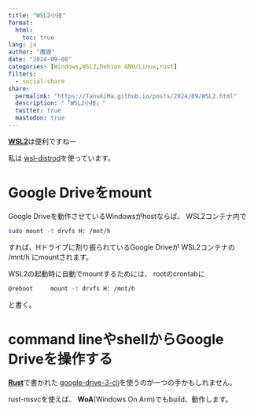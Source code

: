 ```yaml
---
title: "WSL2小技"
format:
  html:
    toc: true
lang: ja
author: "魔狸"
date: "2024-09-08"
categories: [Windows,WSL2,Debian GNU/Linux,rust]
filters:
  - social-share
share:
  permalink: "https://TanukiMa.github.io/posts/2024/09/WSL2.html"
  description: "「WSL2小技」"
  twitter: true
  mastodon: true
---
```


[**WSL2**](https://learn.microsoft.com/ja-jp/windows/wsl/)は便利ですねー

私は 
[wsl-distrod](https://github.com/nullpo-head/wsl-distrod)を使っています。

# Google Driveをmount
Google Driveを動作させているWindowsがhostならば、
WSL2コンテナ内で

```bash
sudo mount -t drvfs H: /mnt/h
```
すれば、Hドライブに割り振られているGoogle Driveが WSL2コンテナの /mnt/h にmountされます。

WSL2の起動時に自動でmountするためには、
rootのcrontabに
```bash
@reboot		mount -t drvfs H: /mnt/h
```
と書く。

# command lineやshellからGoogle Driveを操作する
[**Rust**](https://www.rust-lang.org/)で書かれた
[google-drive-3-cli](https://crates.io/crates/google-drive3-cli)を使うのが一つの手かもしれません。

rust-msvcを使えば、
**WoA**(Windows On Arm)でもbuild、動作します。
